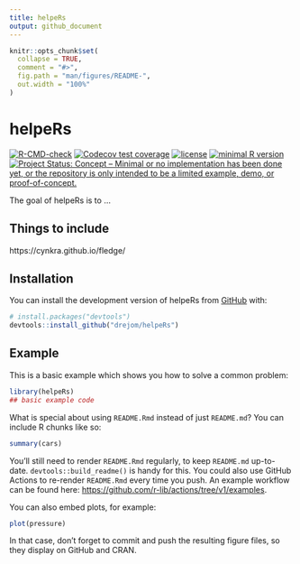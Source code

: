 ```yaml
---
title: helpeRs
output: github_document
---
```


<!-- README.md is generated from README.Rmd. Please edit that file -->

```r
knitr::opts_chunk$set(
  collapse = TRUE,
  comment = "#>",
  fig.path = "man/figures/README-",
  out.width = "100%"
)
```

# helpeRs

<!-- badges: start -->
[![R-CMD-check](https://github.com/drejom/helpeRs/workflows/R-CMD-check/badge.svg)](https://github.com/drejom/helpeRs/actions)
[![Codecov test coverage](https://codecov.io/gh/drejom/helpeRs/branch/main/graph/badge.svg)](https://app.codecov.io/gh/drejom/helpeRs?branch=main)
[![license](https://img.shields.io/github/license/mashape/apistatus.svg)](https://choosealicense.com/licenses/mit/)
[![minimal R version](https://img.shields.io/badge/R%3E%3D-`r paste0(version$major, ".", version$minor)`-6666ff.svg)](https://cran.r-project.org/)
[![Project Status: Concept – Minimal or no implementation has been done yet, or the repository is only intended to be a limited example, demo, or proof-of-concept.](https://www.repostatus.org/badges/latest/concept.svg)](https://www.repostatus.org/#concept)
<!-- badges: end -->

The goal of helpeRs is to ... 

## Things to include

https://cynkra.github.io/fledge/

## Installation

You can install the development version of helpeRs from [GitHub](https://github.com/) with:

``` r
# install.packages("devtools")
devtools::install_github("drejom/helpeRs")
```

## Example

This is a basic example which shows you how to solve a common problem:

```r
library(helpeRs)
## basic example code
```

What is special about using `README.Rmd` instead of just `README.md`? You can include R chunks like so:

```r
summary(cars)
```

You'll still need to render `README.Rmd` regularly, to keep `README.md` up-to-date. `devtools::build_readme()` is handy for this. You could also use GitHub Actions to re-render `README.Rmd` every time you push. An example workflow can be found here: <https://github.com/r-lib/actions/tree/v1/examples>.

You can also embed plots, for example:

```r
plot(pressure)
```

In that case, don't forget to commit and push the resulting figure files, so they display on GitHub and CRAN.
